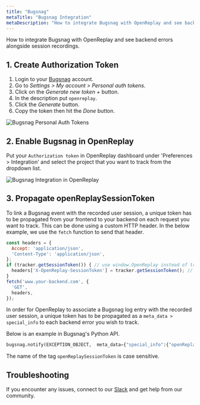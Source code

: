 ```yaml
---
title: "Bugsnag"
metaTitle: "Bugsnag Integration"
metaDescription: "How to integrate Bugsnag with OpenReplay and see backend errors alongside session replays."
---
```


How to integrate Bugsnag with OpenReplay and see backend errors alongside session recordings.

## 1. Create Authorization Token

1. Login to your [Bugsnag](https://app.bugsnag.com) account.
2. Go to *Settings > My account > Personal auth tokens*.
3. Click on the *Generate new token +* button.
4. In the description put `openreplay`.
5. Click the *Generate* button.
6. Copy the token then hit the *Done* button.

![Bugsnag Personal Auth Tokens](/static/bugsnag-1.jpg#center)

## 2. Enable Bugsnag in OpenReplay

Put your `Authorization token` in OpenReplay dashboard under 'Preferences > Integration' and select the project that you want to track from the dropdown list.

![Bugsnag Integration in OpenReplay](/static/bugsnag-2.jpg#center)

## 3. Propagate openReplaySessionToken

To link a Bugsnag event with the recorded user session, a unique token has to be propagated from your frontend to your backend on each request you want to track. This can be done using a custom HTTP header. In the below example, we use the `fetch` function to send that header.

```javascript
const headers = {
  Accept: 'application/json',
  'Content-Type': 'application/json',
};
if (tracker.getSessionToken()) { // use window.OpenReplay instead of tracker if you're using the snippet
  headers['X-OpenReplay-SessionToken'] = tracker.getSessionToken(); // Inject openReplaySessionToken
}
fetch('www.your-backend.com', {
  'GET',
  headers,
});
```

In order for OpenReplay to associate a Bugsnag log entry with the recorded user session, a unique token has to be propagated as a `meta_data > special_info` to each backend error you wish to track.

Below is an example in Bugsnag's Python API.

```python
bugsnag.notify(EXCEPTION_OBJECT,  meta_data={"special_info":{"openReplaySessionToken": OPENREPLAY_SESSION_TOKEN}})
```

The name of the tag `openReplaySessionToken` is case sensitive.

## Troubleshooting

If you encounter any issues, connect to our [Slack](https://slack.openreplay.com) and get help from our community.
